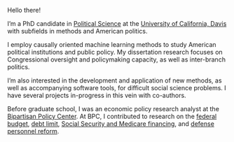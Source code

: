Hello there!

I'm a PhD candidate in [Political Science](https://ps.ucdavis.edu/) at the [University of California, Davis](https://www.ucdavis.edu/) with subfields in methods and American politics.

I employ causally oriented machine learning methods to study American political institutions and public policy. My dissertation research focuses on Congressional oversight and policymaking capacity, as well as inter-branch politics.

I'm also interested in the development and application of new methods, as well as accompanying software tools, for difficult social science problems. I have several projects in-progress in this vein with co-authors.

Before graduate school, I was an economic policy research analyst at the [Bipartisan Policy Center](https://bipartisanpolicy.org/). At BPC, I contributed to research on the [federal budget](https://www.pgpf.org/sites/default/files/PGPF-2019-Solutions-Initiative.pdf), [debt limit](https://bipartisanpolicy.org/download/?file=/wp-content/uploads/2019/03/Debt-Limit-Analysis-Everything-You-Need-to-Know-March-2019.pdf), [Social Security and Medicare financing](https://bipartisanpolicy.org/download/?file=/wp-content/uploads/2019/03/A-Guide-to-the-2018-Social-Security-and-Medicare-Trustees-Reports.pdf), and [defense personnel reform](https://www.heritage.org/sites/default/files/2018-09/2019_IndexOfUSMilitaryStrength_CHAPTERS_MISZTAL-RAMETTA.pdf).
